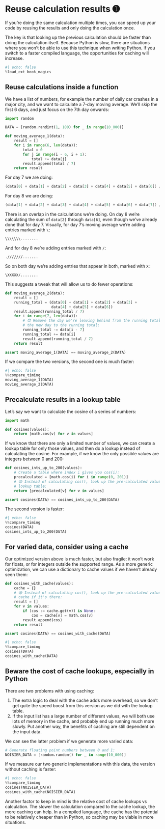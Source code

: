 # Reuse calculation results ➊

If you're doing the same calculation multiple times, you can speed up your code by reusing the results and only doing the calculation once.

The key is that looking up the previous calculation should be faster than doing the calculation itself.
Because Python is slow, there are situations where you won't be able to use this technique when writing Python.
If you switch to a faster compiled language, the opportunities for caching will increase.

```python
#| echo: false
%load_ext book_magics
```

## Reuse calculations inside a function

We have a list of numbers, for example the number of daily car crashes in a major city, and we want to calculate a 7-day moving average.
We'll skip the first 6 days, and just focus on the 7th day onwards:

```python
import random

DATA = [random.randint(1, 100) for _ in range(10_000)]

def moving_average_1(data):
    result = []
    for i in range(6, len(data)):
        total = 0
        for j in range(i - 6, i + 1):
            total += data[j]
        result.append(total / 7)
    return result
```

For day 7 we are doing:

```python
(data[0] + data[1] + data[2] + data[3] + data[4] + data[5] + data[6]) / 7
```

For day 8 we are doing:

```python
(data[1] + data[2] + data[3] + data[4] + data[5] + data[6] + data[7]) / 7
```

There is an overlap in the calculations we're doing.
On day 8 we're calculating the sum of `data[2]` through `data[6]`, even though we've already done that for day 7.
Visually, for day 7's moving average we're adding entries marked with `\`:

```
\\\\\\\........
```

And for day 8 we're adding entries marked with `/`:

```
.///////.......
```

So on both day we're adding entries that appear in both, marked with `X`:

```
\XXXXX/........
```

This suggests a tweak that will allow us to do fewer operations:

```python
def moving_average_2(data):
    result = []
    running_total = (data[0] + data[1] + data[2] + data[3] +
                     data[4] + data[5] + data[6])
    result.append(running_total / 7)
    for i in range(7, len(data)):
        # 😎 Remove the day we're leaving behind from the running total, add
        # the new day to the running total:
        running_total -= data[i - 7]
        running_total += data[i]
        result.append(running_total / 7)
    return result

assert moving_average_1(DATA) == moving_average_2(DATA)
```

If we compare the two versions, the second one is much faster:

```python
#| echo: false
%%compare_timing
moving_average_1(DATA)
moving_average_2(DATA)
```

## Precalculate results in a lookup table

Let's say we want to calculate the cosine of a series of numbers:

```python
import math

def cosines(values):
    return [math.cos(v) for v in values]
```

If we know that there are only a limited number of values, we can create a lookup table for only those values, and then do a lookup instead of calculating the cosine.
For example, if we know the only possible values are integers between 0 and 200:

```python
def cosines_ints_up_to_200(values):
    # Create a table where index i gives you cos(i):
    precalculated = [math.cos(i) for i in range(0, 201)]
    # 😎 Instead of calculating cos(), look up the pre-calculated value in the
    # lookup table:
    return [precalculated[v] for v in values]

assert cosines(DATA) == cosines_ints_up_to_200(DATA)
```

The second version is faster:

```python
#| echo: false
%%compare_timing
cosines(DATA)
cosines_ints_up_to_200(DATA)
```

## For varied data, consider using a cache

Our optimized version above is much faster, but also fragile: it won't work for floats, or for integers outside the supported range.
As a more generic optimization, we can use a dictionary to cache values if we haven't already seen them:

```python
def cosines_with_cache(values):
    cache = {}
    # 😎 Instead of calculating cos(), look up the pre-calculated value in the
    # cache if it's there:
    result = []
    for v in values:
        if (cos := cache.get(v)) is None:
            cos = cache[v] = math.cos(v)
        result.append(cos)
    return result

assert cosines(DATA) == cosines_with_cache(DATA)
```

```python
#| echo: false
%%compare_timing
cosines(DATA)
cosines_with_cache(DATA)
```

## Beware the cost of cache lookups, especially in Python

There are two problems with using caching:

1. The extra logic to deal with the cache adds more overhead, so we don't get quite the speed boost from this version as we did with the lookup table.
2. If the input list has a large number of different values, we will both use lots of memory in the cache, and probably end up running much more slowly.
   Put another way, the benefits of caching are still dependent on the input data.

We can see the latter problem if we generate more varied data:

```python
# Generate floating point numbers between 0 and 1:
NOISIER_DATA = [random.random() for _ in range(10_000)]
```

If we measure our two generic implementations with this data, the version without caching is faster:

```python
#| echo: false
%%compare_timing
cosines(NOISIER_DATA)
cosines_with_cache(NOISIER_DATA)
```

Another factor to keep in mind is the relative cost of cache lookups vs calculation.
The slower the calculation compared to the cache lookup, the more caching can help.
In a compiled language, the cache has the potential to be relatively cheaper than in Python, so caching may be viable in more situations.
